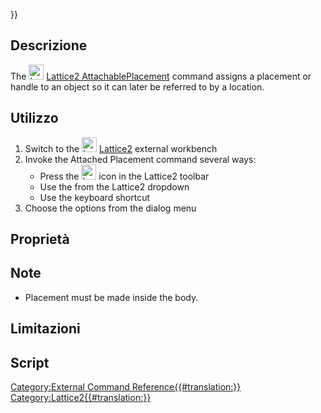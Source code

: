 <languages/>
{{UnfinishedDocu{{#translation:}}}}
{{Docnav
|
|
|
|
|
|
}}

{{GuiCommand
|Name=Lattice2 AttachablePlacement
|MenuLocation=Lattice2 → Attached Placement → Attached Placement
|Workbenches=[[Lattice2 Workbench|Lattice2]]
|Shortcut=
|SeeAlso=
}}

==Descrizione==

The [[Image:Lattice2_AttachablePlacement.svg|24px]] [[Lattice2 AttachablePlacement]] command assigns a placement or handle to an object so it can later be referred to by a location.

==Utilizzo==

# Switch to the [[Image:Lattice2_workbench_icon.svg|24px|link=Lattice2 Workbench]] [[Lattice2 Workbench|Lattice2]] external workbench
# Invoke the Attached Placement command several ways:
#* Press the [[Image:Lattice2_AttachablePlacement.svg|24px]] icon in the Lattice2 toolbar
#* Use the {{MenuCommand|Lattice2 → Attached Placement → Attached Placement}} from the Lattice2 dropdown
#* Use the {{KEY}} {{KEY}} keyboard shortcut
# Choose the options from the dialog menu

== Proprietà ==

==Note== 

* Placement must be made inside the body.

==Limitazioni==

==Script==

{{Docnav
|
|
|
|
|
|
}}

[[Category:External Command Reference{{#translation:}}]]
[[Category:Lattice2{{#translation:}}]]